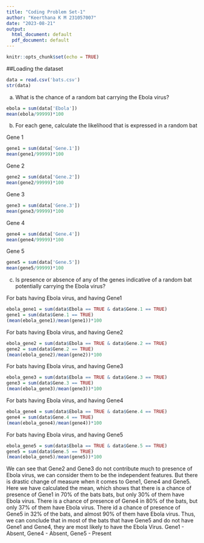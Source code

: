 ---
title: "Coding Problem Set-1"
author: "Keerthana K M 231057007"
date: "2023-08-21"
output:
  html_document: default
  pdf_document: default
---

```{r setup, include=FALSE}
knitr::opts_chunk$set(echo = TRUE)
```
##Loading the dataset
```{r}
data = read.csv('bats.csv')
str(data)
```


(a) What is the chance of a random bat carrying the Ebola virus?
```{r}
ebola = sum(data['Ebola'])
mean(ebola/99999)*100

```
(b) For each gene, calculate the likelihood that is expressed in a random bat

Gene 1
```{r}
gene1 = sum(data['Gene.1'])
mean(gene1/99999)*100
```
Gene 2
```{r}
gene2 = sum(data['Gene.2'])
mean(gene2/99999)*100
```
Gene 3
```{r}
gene3 = sum(data['Gene.3'])
mean(gene3/99999)*100
```
Gene 4
```{r}
gene4 = sum(data['Gene.4'])
mean(gene4/99999)*100
```
Gene 5
```{r}
gene5 = sum(data['Gene.5'])
mean(gene5/99999)*100
```
(c) Is presence or absence of any of the genes indicative of a random bat potentially carrying the Ebola virus?

For bats having Ebola virus, and having Gene1
```{r}
ebola_gene1 = sum(data$Ebola == TRUE & data$Gene.1 == TRUE)
gene1 = sum(data$Gene.1 == TRUE)
(mean(ebola_gene1)/mean(gene1))*100
```
For bats having Ebola virus, and having Gene2
```{r}
ebola_gene2 = sum(data$Ebola == TRUE & data$Gene.2 == TRUE)
gene2 = sum(data$Gene.2 == TRUE)
(mean(ebola_gene2)/mean(gene2))*100
```
For bats having Ebola virus, and having Gene3
```{r}
ebola_gene3 = sum(data$Ebola == TRUE & data$Gene.3 == TRUE)
gene3 = sum(data$Gene.3 == TRUE)
(mean(ebola_gene3)/mean(gene3))*100
```
For bats having Ebola virus, and having Gene4
```{r}
ebola_gene4 = sum(data$Ebola == TRUE & data$Gene.4 == TRUE)
gene4 = sum(data$Gene.4 == TRUE)
(mean(ebola_gene4)/mean(gene4))*100
```
For bats having Ebola virus, and having Gene5
```{r}
ebola_gene5 = sum(data$Ebola == TRUE & data$Gene.5 == TRUE)
gene5 = sum(data$Gene.5 == TRUE)
(mean(ebola_gene5)/mean(gene5))*100
```
We can see that Gene2 and Gene3 do not contribute much to presence of Ebola virus, we can consider them to be the independent features. But there is drastic change of measure when it comes to Gene1, Gene4 and Gene5.
Here we have calculated the mean, which shows that there is a chance of presence of Gene1 in 70% of the bats bats, but only 30% of them have Ebola virus.
There is a chance of presence of Gene4 in 80% of the bats, but only 37% of them have Ebola virus.
There id a chance of presence of Gene5 in 32% of the bats, and almost 90% of them have Ebola virus.
Thus, we can conclude that in most of the bats that have Gene5 and do not have Gene1 and Gene4, they are most likely to have the Ebola Virus.
Gene1 - Absent, Gene4 - Absent, Gene5 - Present
